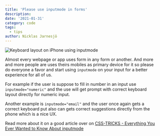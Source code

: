 ```yaml
---
title: 'Please use inputmode in forms'
description:
date: '2021-01-31'
category: code
tags:
  - tips
author: Nicklas Jarnesjö
---
```


<Image
  src="inputmode-examples.png"
  width={1204}
  height={1050}
  alt="Keyboard layout on iPhone using inputmode"
/>

Almost every webpage or app uses form in any form or another. And more and more people are uses
theirs mobiles as primary device for it so please do everyone a favor and start using `inputmode` on
your input for a better experience for all of us.

For example if the user is suppose to fill in number in an input use `inputmode="numeric"` and the
use will get prompt with correct keyboard layout directly for numeric input.

Another example is `inputmode="email"` and the user once again gets a correct keyboard put also can
gets correct suggestions directly from the phone which is a nice UX.

Read more about it on a good article over on
[CSS-TRICKS - Everything You Ever Wanted to Know About inputmode](https://css-tricks.com/everything-you-ever-wanted-to-know-about-inputmode/)
